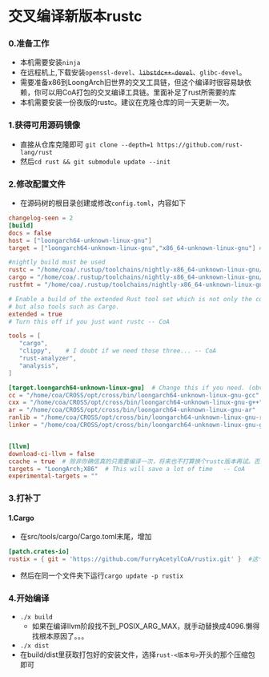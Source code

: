 # 交叉编译新版本rustc

### 0.准备工作
*   本机需要安装`ninja`
*   在远程机上,下载安装`openssl-devel`、~~`libstdc++-devel`~~、`glibc-devel`。
*   需要准备x86到LoongArch旧世界的交叉工具链，但这个编译时很容易缺依赖，你可以用CoA打包的交叉编译工具链。里面补足了rust所需要的库
*   本机需要安装一份夜版的rustc。建议在克隆仓库的同一天更新一次。

### 1.获得可用源码镜像
*   直接从仓库克隆即可  `git clone --depth=1 https://github.com/rust-lang/rust` 
*   然后`cd rust && git submodule update --init`

### 2.修改配置文件
*   在源码树的根目录创建或修改`config.toml`，内容如下
```toml
changelog-seen = 2
[build]
docs = false
host = ["loongarch64-unknown-linux-gnu"]
target = ["loongarch64-unknown-linux-gnu","x86_64-unknown-linux-gnu"] #后面那个好像不需要。。。

#nightly build must be used
rustc = "/home/coa/.rustup/toolchains/nightly-x86_64-unknown-linux-gnu/bin/rustc"
cargo = "/home/coa/.rustup/toolchains/nightly-x86_64-unknown-linux-gnu/bin/cargo"
rustfmt = "/home/coa/.rustup/toolchains/nightly-x86_64-unknown-linux-gnu/bin/rustfmt"

# Enable a build of the extended Rust tool set which is not only the compiler
# but also tools such as Cargo. 
extended = true
# Turn this off if you just want rustc -- CoA

tools = [    
   "cargo",    
   "clippy",    # I doubt if we need those three... -- CoA
   "rust-analyzer",
   "analysis",
]

[target.loongarch64-unknown-linux-gnu]  # Change this if you need. (obviously) -- CoA
cc = "/home/coa/CROSS/opt/cross/bin/loongarch64-unknown-linux-gnu-gcc"
cxx = "/home/coa/CROSS/opt/cross/bin/loongarch64-unknown-linux-gnu-g++"
ar = "/home/coa/CROSS/opt/cross/bin/loongarch64-unknown-linux-gnu-ar"
ranlib = "/home/coa/CROSS/opt/cross/bin/loongarch64-unknown-linux-gnu-ranlib"
linker = "/home/coa/CROSS/opt/cross/bin/loongarch64-unknown-linux-gnu-gcc"


[llvm]
download-ci-llvm = false
ccache = true  # 除非你确信真的只需要编译一次，将来也不打算换个rustc版本再试。否则最好还是保持打开的好
targets = "LoongArch;X86"  # This will save a lot of time   -- CoA
experimental-targets = ""  
```
### 3.打补丁
#### 1.Cargo
*   在src/tools/cargo/Cargo.toml末尾，增加
```toml
[patch.crates-io]
rustix = { git = 'https://github.com/FurryAcetylCoA/rustix.git' }  #这个补丁用了一个挺脏的方式，将来要想办法解决，才能合并主线，但现在我仅仅是让他能通过编译。详询CoA，这里地方太小，写不下
```
*   然后在同一个文件夹下运行`cargo update -p rustix`


### 4.开始编译
*   `./x build`
    *  如果在编译llvm阶段找不到_POSIX_ARG_MAX，就手动替换成4096.懒得找根本原因了。。。
*   `./x dist`
*   在build/dist里获取打包好的安装文件，选择`rust-<版本号>`开头的那个压缩包即可
